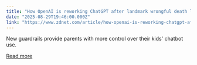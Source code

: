 ```yaml
---
title: "How OpenAI is reworking ChatGPT after landmark wrongful death lawsuit"
date: "2025-08-29T19:46:00.000Z"
link: "https://www.zdnet.com/article/how-openai-is-reworking-chatgpt-after-landmark-wrongful-death-lawsuit/"
---
```


New guardrails provide parents with more control over their kids' chatbot use.

[Read more](https://www.zdnet.com/article/how-openai-is-reworking-chatgpt-after-landmark-wrongful-death-lawsuit/)
